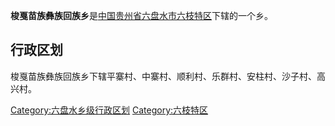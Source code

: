 {{中国乡级行政区
|行政区全称 = 梭戛苗族彝族回族乡
|景观照片文件名 = 
|景观照片描述 = 
|汉语拼音 =
|其他语言 = 
|其他语言名称 = 
|位置图文件名 = 
|位置图描述 = 
|自定义图片=
|上级行政区 = [[贵州省|贵州省]][[六盘水市|六盘水市]][[六枝特区|六枝特区]]
|行政区类别 = 乡
|行政区划代码 = 
|行政区划 = 
|村委会 = 
|居委会 = 
|建置时间 = 
|领导职位 = 
|领导名称 = 
|政府驻地 = 
|毗邻 = 
|地理坐标 = 
|总面积 = 
|总人口 = 
|户籍人口 = 
|户籍人口年份 = 
|常住人口 = 
|常住人口年份 = 
|人口密度 = 
|GDP = 
|邮政编码 = 
|电话区号 = 
|官方网站 = 
|网站名称 = 
}}
'''梭戛苗族彝族回族乡'''是[[中华人民共和国|中国]][[贵州省|贵州省]][[六盘水市|六盘水市]][[六枝特区|六枝特区]]下辖的一个乡。

== 行政区划 ==

梭戛苗族彝族回族乡下辖平寨村、中寨村、顺利村、乐群村、安柱村、沙子村、高兴村。

{{贵州小作品}}
{{六枝特区行政区划}}

[[Category:六盘水乡级行政区划|Category:六盘水乡级行政区划]]
[[Category:六枝特区|Category:六枝特区]]